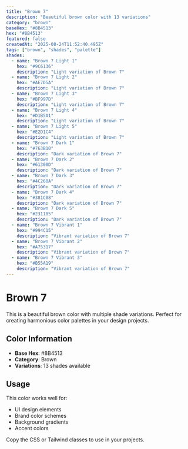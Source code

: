 ```yaml
---
title: "Brown 7"
description: "Beautiful brown color with 13 variations"
category: "brown"
baseHex: "#8B4513"
hex: "#8B4513"
featured: false
createdAt: "2025-08-24T11:52:40.495Z"
tags: ["brown", "shades", "palette"]
shades:
  - name: "Brown 7 Light 1"
    hex: "#9C6136"
    description: "Light variation of Brown 7"
  - name: "Brown 7 Light 2"
    hex: "#AE7D5A"
    description: "Light variation of Brown 7"
  - name: "Brown 7 Light 3"
    hex: "#BF997D"
    description: "Light variation of Brown 7"
  - name: "Brown 7 Light 4"
    hex: "#D1B5A1"
    description: "Light variation of Brown 7"
  - name: "Brown 7 Light 5"
    hex: "#E2D1C4"
    description: "Light variation of Brown 7"
  - name: "Brown 7 Dark 1"
    hex: "#763B10"
    description: "Dark variation of Brown 7"
  - name: "Brown 7 Dark 2"
    hex: "#61300D"
    description: "Dark variation of Brown 7"
  - name: "Brown 7 Dark 3"
    hex: "#4C260A"
    description: "Dark variation of Brown 7"
  - name: "Brown 7 Dark 4"
    hex: "#381C08"
    description: "Dark variation of Brown 7"
  - name: "Brown 7 Dark 5"
    hex: "#231105"
    description: "Dark variation of Brown 7"
  - name: "Brown 7 Vibrant 1"
    hex: "#994C15"
    description: "Vibrant variation of Brown 7"
  - name: "Brown 7 Vibrant 2"
    hex: "#A75317"
    description: "Vibrant variation of Brown 7"
  - name: "Brown 7 Vibrant 3"
    hex: "#B55A19"
    description: "Vibrant variation of Brown 7"
---
```


# Brown 7

This is a beautiful brown color with multiple shade variations. Perfect for creating harmonious color palettes in your design projects.

## Color Information

- **Base Hex**: #8B4513
- **Category**: Brown
- **Variations**: 13 shades available

## Usage

This color works well for:
- UI design elements
- Brand color schemes  
- Background gradients
- Accent colors

Copy the CSS or Tailwind classes to use in your projects.
